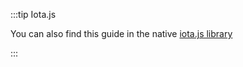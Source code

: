 :::tip Iota.js

You can also find this guide in the native <a href={props.exampleURL}> iota.js library</a>

:::
